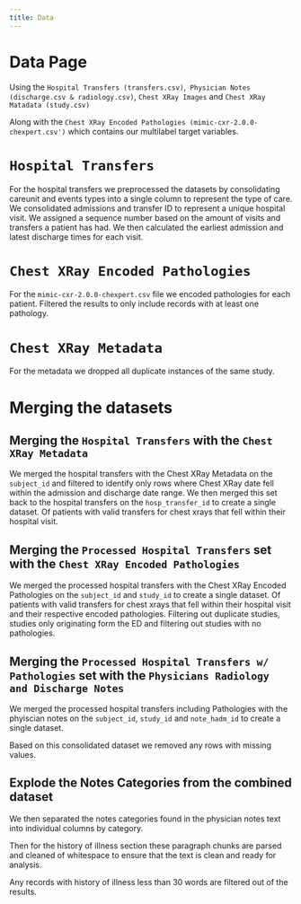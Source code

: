 ```yaml
---
title: Data
---
```


# Data Page

Using the `Hospital Transfers (transfers.csv)`,` Physician Notes (discharge.csv & radiology.csv)`, `Chest XRay Images` and `Chest XRay Matadata (study.csv)`

Along with the `Chest XRay Encoded Pathologies (mimic-cxr-2.0.0-chexpert.csv')` which contains our multilabel target variables. 

# `Hospital Transfers`

For the hospital transfers we preprocessed the datasets by consolidating careunit and events types into a single column to represent the type of care. We consolidated admissions and transfer ID to represent a unique hospital visit. We assigned a sequence number based on the amount of visits and transfers a patient has had. We then calculated the earliest admission and latest discharge times for each visit.


# `Chest XRay Encoded Pathologies`

For the `mimic-cxr-2.0.0-chexpert.csv` file we  encoded pathologies for each patient. Filtered the results to only include records with at least one pathology. 


# `Chest XRay Metadata`

For the metadata we dropped all duplicate instances of the same study. 

# Merging the datasets

## Merging the `Hospital Transfers` with the `Chest XRay Metadata`

We merged the hospital transfers with the Chest XRay Metadata on the `subject_id` and filtered to identify only rows where Chest XRay date fell within the admission and discharge date range. We then merged this set back to the hospital transfers on the `hosp_transfer_id`  to create a single dataset. Of patients with valid transfers for chest xrays that fell within their hospital visit.

## Merging the `Processed Hospital Transfers` set with the `Chest XRay Encoded Pathologies`

We merged the processed hospital transfers with the Chest XRay Encoded Pathologies on the `subject_id` and `study_id` to create a single dataset. Of patients with valid transfers for chest xrays that fell within their hospital visit and their respective encoded pathologies. Filtering out duplicate studies, studies only originating form the ED and filtering out studies with no pathologies.

## Merging the `Processed Hospital Transfers w/ Pathologies` set with the `Physicians Radiology and Discharge Notes`

We merged the processed hospital transfers including Pathologies with the phyiscian notes on the `subject_id`, `study_id` and `note_hadm_id` to create a single dataset. 

Based on this consolidated dataset we removed any rows with missing values. 

## Explode the Notes Categories from the combined dataset

We then separated the notes categories found in the physician notes text into individual columns by category.

Then for the history of illness section these paragraph chunks are parsed and cleaned of whitespace to ensure that the text is clean and ready for analysis.

Any records with history of illness less than 30 words are filtered out of the results.


